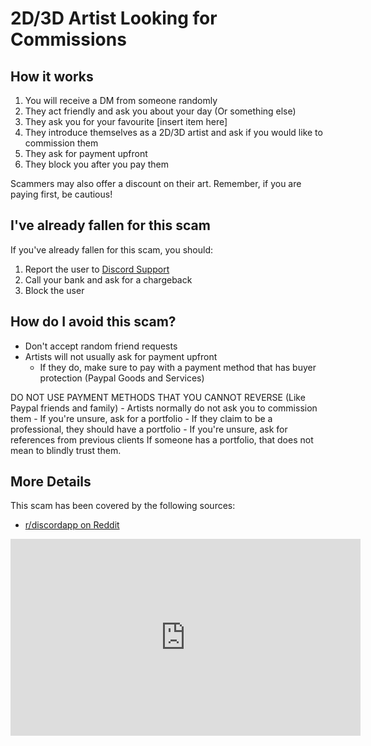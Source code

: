 
# 2D/3D Artist Looking for Commissions

## How it works
1. You will receive a DM from someone randomly
2. They act friendly and ask you about your day (Or something else)
3. They ask you for your favourite [insert item here]
4. They introduce themselves as a 2D/3D artist and ask if you would like to commission them
5. They ask for payment upfront
6. They block you after you pay them
<Callout type="info">
    Scammers may also offer a discount on their art. Remember, if you are paying first, be cautious!
</Callout>

## I've already fallen for this scam
If you've already fallen for this scam, you should:
1. Report the user to [Discord Support](https://dis.gd/request)
2. Call your bank and ask for a chargeback
3. Block the user

## How do I avoid this scam?
- Don't accept random friend requests
- Artists will not usually ask for payment upfront
    - If they do, make sure to pay with a payment method that has buyer protection (Paypal Goods and Services)
<Callout type="error">
    DO NOT USE PAYMENT METHODS THAT YOU CANNOT REVERSE (Like Paypal friends and family)
</Callout>
- Artists normally do not ask you to commission them
- If you're unsure, ask for a portfolio
    - If they claim to be a professional, they should have a portfolio
    - If you're unsure, ask for references from previous clients
<Callout type="error">
    If someone has a portfolio, that does not mean to blindly trust them.
</Callout>

## More Details
This scam has been covered by the following sources:
- [r/discordapp on Reddit](https://www.reddit.com/r/discordapp/comments/148p5z7/is_there_some_artist_scam_thats_going_on_that_im/?rdt=57892)

<iframe width="560" height="315" src="https://www.youtube.com/embed/Jz-3goOPj9o?start=481" title="YouTube video player" frameborder="0" allow="accelerometer; autoplay; clipboard-write; encrypted-media; gyroscope; picture-in-picture; web-share" referrerpolicy="strict-origin-when-cross-origin" allowfullscreen></iframe>
